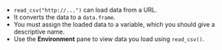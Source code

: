 - `read_csv("http://...")` can load data from a URL.
- It converts the data to a `data.frame`.
- You must assign the loaded data to a variable, which you should give a descriptive name.
- Use the **Environment** pane to view data you load using `read_csv()`.